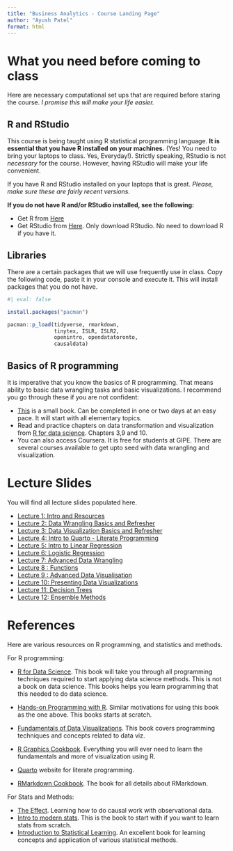 ```yaml
---
title: "Business Analytics - Course Landing Page"
author: "Ayush Patel"
format: html
---
```


# What you need before coming to class

Here are necessary computational set ups that are required before staring the course. *I promise this will make your life easier.*

## R and RStudio

This course is being taught using R statistical programming language. **It is essential that you have R installed on your machines.** (Yes! You need to bring your laptops to class. Yes, Everyday!).  Strictly speaking, RStudio is not *necessary* for the course. However, having RStudio will make your life convenient.

If you have R and RStudio installed on your laptops that is great. *Please, make sure these are fairly recent versions.*

**If you do not have R and/or RStudio installed, see the following:**

  + Get R from [Here](https://cran.icts.res.in/)
  + Get RStudio from [Here](https://posit.co/download/rstudio-desktop/). Only download RStudio. No need to download R if you have it.   

## Libraries

There are a certain packages that we will use frequently use in class. Copy the following code, paste it in your console and execute it. This will install packages that you do not have.


```r
#| eval: false

install.packages("pacman")

pacman::p_load(tidyverse, rmarkdown, 
               tinytex, ISLR, ISLR2, 
               openintro, opendatatoronto,
               causaldata)


```


## Basics of R programming

It is imperative that you know the basics of R programming. That means ability to basic data wrangling tasks and basic visualizations. I recommend you go through these if you are not confident:

  + [This](https://rbasics.netlify.app/index.html) is a small book. Can be completed in one or two days at an easy pace. It will start with all elementary topics. 
  + Read and practice chapters on data transformation and visualization from [R for data science](https://r4ds.hadley.nz). Chapters 3,9 and 10.
  + You can also access Coursera. It is free for students at GIPE. There are several courses available to get upto seed with data wrangling and visualization.
  

# Lecture Slides

You will find all lecture slides populated here.

  + [Lecture 1: Intro and Resources](Lecture1_Introduction.html)
  + [Lecture 2: Data Wrangling Basics and Refresher](Lecture2_DataWrangling.html)
  + [Lecture 3: Data Visualization Basics and Refresher](Lecture3_DataVisualization.html)
  + [Lecture 4: Intro to Quarto - Literate Programming](Lecture4_Quarto_intro.html)
  + [Lecture 5: Intro to Linear Regression](https://ayushbipinpatel.github.io/GIPE-UG-Advanced-Analytics-with-R/lecture2.html#/title-slide)
  + [Lecture 6: Logistic Regression](https://ayushbipinpatel.github.io/GIPE-UG-Advanced-Analytics-with-R/lecture3.html#/title-slide)
  + [Lecture 7: Advanced Data Wrangling](Lecture7_AdvancedDataWrangling.html)
  + [Lecture 8 : Functions](Lecture8_Functions.html)
  + [Lecture 9 : Advanced Data Visualisation](Lecture9_AdvancedDataVisualizations.html)
  + [Lecture 10: Presenting Data Visualizations](Lecture10_PresentingDataVisualizations.html)
  + [Lecture 11: Decision Trees](Lecture11_DecisionTrees.html)
  + [Lecture 12: Ensemble Methods](Lecture12_EnsembleMethods.html)
  
# References

Here are various resources on R programming, and statistics and methods.
  
For R programming:

  + [R for Data Science](https://r4ds.hadley.nz/). This book will take you through all programming techniques required to start applying data science methods. This is not a book on data science. This books helps you learn programming that this needed to do data science.
  
  + [Hands-on Programming with R](https://rstudio-education.github.io/hopr/). Similar motivations for using this book as the one above. This books starts at scratch.
  + [Fundamentals of Data Visualizations](https://clauswilke.com/dataviz/). This book covers programming techniques and concepts related to data viz.
  + [R Graphics Cookbook](https://r-graphics.org/). Everything you will ever need to learn the fundamentals and more of visualization using R.
  + [Quarto](https://quarto.org/) website for literate programming.
  + [RMarkdown Cookbook](https://bookdown.org/yihui/rmarkdown-cookbook/). The book for all details about RMarkdown.
  
  
For Stats and Methods:

  + [The Effect](https://theeffectbook.net/). Learning how to do causal work with observational data.
  + [Intro to modern stats](https://openintro-ims.netlify.app/index.html). This is the book to start with if you want to learn stats from scratch.
  + [Introduction to Statistical Learning](https://www.statlearning.com/). An excellent book for learning concepts and application of various statistical methods.
